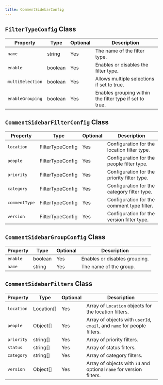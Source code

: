```yaml
---
title: CommentSidebarConfig
---
```



## `FilterTypeConfig` Class

| Property         | Type    | Optional | Description                                         |
|------------------|---------|----------|-----------------------------------------------------|
| `name`           | string  | Yes      | The name of the filter type.                        |
| `enable`         | boolean | Yes      | Enables or disables the filter type.                |
| `multiSelection` | boolean | Yes      | Allows multiple selections if set to true.          |
| `enableGrouping` | boolean | Yes      | Enables grouping within the filter type if set to true. |

## `CommentSidebarFilterConfig` Class

| Property      | Type             | Optional | Description                                 |
|---------------|------------------|----------|---------------------------------------------|
| `location`    | FilterTypeConfig | Yes      | Configuration for the location filter type. |
| `people`      | FilterTypeConfig | Yes      | Configuration for the people filter type.   |
| `priority`    | FilterTypeConfig | Yes      | Configuration for the priority filter type. |
| `category`    | FilterTypeConfig | Yes      | Configuration for the category filter type. |
| `commentType` | FilterTypeConfig | Yes      | Configuration for the comment type filter.  |
| `version`     | FilterTypeConfig | Yes      | Configuration for the version filter type.  |

## `CommentSidebarGroupConfig` Class

| Property | Type    | Optional | Description                        |
|----------|---------|----------|------------------------------------|
| `enable` | boolean | Yes      | Enables or disables grouping.      |
| `name`   | string  | Yes      | The name of the group.             |

## `CommentSidebarFilters` Class

| Property   | Type            | Optional | Description                                                |
|------------|-----------------|----------|------------------------------------------------------------|
| `location` | Location[]      | Yes      | Array of `Location` objects for the location filters.      |
| `people`   | Object[]        | Yes      | Array of objects with `userId`, `email`, and `name` for people filters. |
| `priority` | string[]        | Yes      | Array of priority filters.                                 |
| `status`   | string[]        | Yes      | Array of status filters.                                   |
| `category` | string[]        | Yes      | Array of category filters.                                 |
| `version`  | Object[]        | Yes      | Array of objects with `id` and optional `name` for version filters. |
